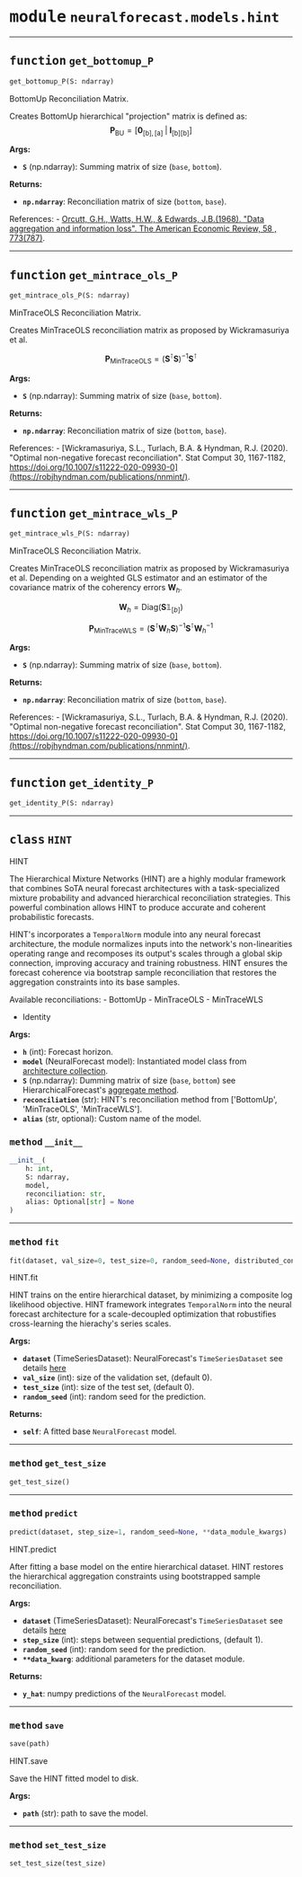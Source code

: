 



# <kbd>module</kbd> `neuralforecast.models.hint`





---



## <kbd>function</kbd> `get_bottomup_P`

```python
get_bottomup_P(S: ndarray)
```

BottomUp Reconciliation Matrix. 

Creates BottomUp hierarchical "projection" matrix is defined as: $$\mathbf{P}_{\text{BU}} = [\mathbf{0}_{\mathrm{[b],[a]}}\;|\;\mathbf{I}_{\mathrm{[b][b]}}]$$ 



**Args:**
 
 - <b>`S`</b> (np.ndarray):  Summing matrix of size (`base`, `bottom`). 



**Returns:**
 
 - <b>`np.ndarray`</b>:  Reconciliation matrix of size (`bottom`, `base`). 

References: 
    - [Orcutt, G.H., Watts, H.W., & Edwards, J.B.(1968). "Data aggregation and information loss". The American Economic Review, 58 , 773(787)](http://www.jstor.org/stable/1815532). 


---



## <kbd>function</kbd> `get_mintrace_ols_P`

```python
get_mintrace_ols_P(S: ndarray)
```

MinTraceOLS Reconciliation Matrix. 

Creates MinTraceOLS reconciliation matrix as proposed by Wickramasuriya et al. 

$$\mathbf{P}_{\text{MinTraceOLS}}=\left(\mathbf{S}^{\intercal}\mathbf{S}\right)^{-1}\mathbf{S}^{\intercal}$$ 



**Args:**
 
 - <b>`S`</b> (np.ndarray):  Summing matrix of size (`base`, `bottom`). 



**Returns:**
 
 - <b>`np.ndarray`</b>:  Reconciliation matrix of size (`bottom`, `base`). 

References: 
    - [Wickramasuriya, S.L., Turlach, B.A. & Hyndman, R.J. (2020). "Optimal non-negative forecast reconciliation". Stat Comput 30, 1167-1182, https://doi.org/10.1007/s11222-020-09930-0](https://robjhyndman.com/publications/nnmint/). 


---



## <kbd>function</kbd> `get_mintrace_wls_P`

```python
get_mintrace_wls_P(S: ndarray)
```

MinTraceOLS Reconciliation Matrix. 

Creates MinTraceOLS reconciliation matrix as proposed by Wickramasuriya et al. Depending on a weighted GLS estimator and an estimator of the covariance matrix of the coherency errors $\mathbf{W}_{h}$. 

$$ \mathbf{W}_{h} = \mathrm{Diag}(\mathbf{S} \mathbb{1}_{[b]})$$ 

$$\mathbf{P}_{\text{MinTraceWLS}}=\left(\mathbf{S}^{\intercal}\mathbf{W}_{h}\mathbf{S}\right)^{-1} \mathbf{S}^{\intercal}\mathbf{W}^{-1}_{h}$$ 



**Args:**
 
 - <b>`S`</b> (np.ndarray):  Summing matrix of size (`base`, `bottom`). 



**Returns:**
 
 - <b>`np.ndarray`</b>:  Reconciliation matrix of size (`bottom`, `base`). 

References: 
    - [Wickramasuriya, S.L., Turlach, B.A. & Hyndman, R.J. (2020). "Optimal non-negative forecast reconciliation". Stat Comput 30, 1167-1182, https://doi.org/10.1007/s11222-020-09930-0](https://robjhyndman.com/publications/nnmint/). 


---



## <kbd>function</kbd> `get_identity_P`

```python
get_identity_P(S: ndarray)
```






---



## <kbd>class</kbd> `HINT`
HINT 

The Hierarchical Mixture Networks (HINT) are a highly modular framework that combines SoTA neural forecast architectures with a task-specialized mixture probability and advanced hierarchical reconciliation strategies. This powerful combination allows HINT to produce accurate and coherent probabilistic forecasts. 

HINT's incorporates a `TemporalNorm` module into any neural forecast architecture, the module normalizes inputs into the network's non-linearities operating range and recomposes its output's scales through a global skip connection, improving accuracy and training robustness. HINT ensures the forecast coherence via bootstrap sample reconciliation that restores the aggregation constraints into its base samples. 

Available reconciliations: 
    - BottomUp 
    - MinTraceOLS 
    - MinTraceWLS 
- Identity 



**Args:**
 
 - <b>`h`</b> (int):  Forecast horizon. 
 - <b>`model`</b> (NeuralForecast model):  Instantiated model class from [architecture collection](https://nixtla.github.io/neuralforecast/models.pytorch.html). 
 - <b>`S`</b> (np.ndarray):  Dumming matrix of size (`base`, `bottom`) see HierarchicalForecast's [aggregate method](https://nixtla.github.io/hierarchicalforecast/utils.html#aggregate). 
 - <b>`reconciliation`</b> (str):  HINT's reconciliation method from ['BottomUp', 'MinTraceOLS', 'MinTraceWLS']. 
 - <b>`alias`</b> (str, optional):  Custom name of the model. 



### <kbd>method</kbd> `__init__`

```python
__init__(
    h: int,
    S: ndarray,
    model,
    reconciliation: str,
    alias: Optional[str] = None
)
```








---



### <kbd>method</kbd> `fit`

```python
fit(dataset, val_size=0, test_size=0, random_seed=None, distributed_config=None)
```

HINT.fit 

HINT trains on the entire hierarchical dataset, by minimizing a composite log  likelihood objective. HINT framework integrates `TemporalNorm` into the neural  forecast architecture for a scale-decoupled optimization that robustifies  cross-learning the hierachy's series scales. 



**Args:**
 
 - <b>`dataset`</b> (TimeSeriesDataset):  NeuralForecast's `TimeSeriesDataset` see details [here](https://nixtlaverse.nixtla.io/neuralforecast/tsdataset) 
 - <b>`val_size`</b> (int):  size of the validation set, (default 0). 
 - <b>`test_size`</b> (int):  size of the test set, (default 0). 
 - <b>`random_seed`</b> (int):  random seed for the prediction. 



**Returns:**
 
 - <b>`self`</b>:  A fitted base `NeuralForecast` model. 

---



### <kbd>method</kbd> `get_test_size`

```python
get_test_size()
```





---



### <kbd>method</kbd> `predict`

```python
predict(dataset, step_size=1, random_seed=None, **data_module_kwargs)
```

HINT.predict 

After fitting a base model on the entire hierarchical dataset. HINT restores the hierarchical aggregation constraints using bootstrapped sample reconciliation. 



**Args:**
 
 - <b>`dataset`</b> (TimeSeriesDataset):  NeuralForecast's `TimeSeriesDataset` see details [here](https://nixtlaverse.nixtla.io/neuralforecast/tsdataset) 
 - <b>`step_size`</b> (int):  steps between sequential predictions, (default 1). 
 - <b>`random_seed`</b> (int):  random seed for the prediction. 
 - <b>`**data_kwarg`</b>:  additional parameters for the dataset module. 



**Returns:**
 
 - <b>`y_hat`</b>:  numpy predictions of the `NeuralForecast` model. 

---



### <kbd>method</kbd> `save`

```python
save(path)
```

HINT.save 

Save the HINT fitted model to disk. 



**Args:**
 
 - <b>`path`</b> (str):  path to save the model. 

---



### <kbd>method</kbd> `set_test_size`

```python
set_test_size(test_size)
```






